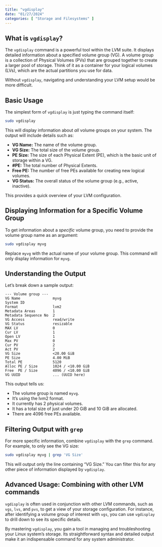 ```yaml
---
title: "vgdisplay"
date: "01/27/2024"
categories: [ "Storage and Filesystems" ]
---
```

## What is `vgdisplay`?

The `vgdisplay` command is a powerful tool within the LVM suite.  It displays detailed information about a specified volume group (VG). A volume group is a collection of Physical Volumes (PVs) that are grouped together to create a larger pool of storage.  Think of it as a container for your logical volumes (LVs), which are the actual partitions you use for data.

Without `vgdisplay`, navigating and understanding your LVM setup would be more difficult.

## Basic Usage

The simplest form of `vgdisplay` is just typing the command itself:

```bash
sudo vgdisplay
```

This will display information about *all* volume groups on your system. The output will include details such as:

* **VG Name:** The name of the volume group.
* **VG Size:** The total size of the volume group.
* **PE Size:** The size of each Physical Extent (PE), which is the basic unit of storage within a VG.
* **#PE:** The total number of Physical Extents.
* **Free PE:** The number of free PEs available for creating new logical volumes.
* **VG Status:** The overall status of the volume group (e.g., active, inactive).

This provides a quick overview of your LVM configuration.

## Displaying Information for a Specific Volume Group

To get information about a *specific* volume group, you need to provide the volume group name as an argument:

```bash
sudo vgdisplay myvg
```

Replace `myvg` with the actual name of your volume group. This command will only display information for `myvg`.

## Understanding the Output

Let's break down a sample output:

```
--- Volume group ---
VG Name               myvg
System ID             
Format                lvm2
Metadata Areas        1
Metadata Sequence No  2
VG Access             read/write
VG Status             resizable
MAX LV                0
Cur LV                1
Open LV               1
Max PV                0
Cur PV                2
Act PV                2
VG Size               <20.00 GiB
PE Size               4.00 MiB
Total PE              5120
Alloc PE / Size       1024 / <10.00 GiB
Free  PE / Size       4096 / <10.00 GiB
VG UUID               ... (UUID here)
```

This output tells us:

* The volume group is named `myvg`.
* It's using the lvm2 format.
* It currently has 2 physical volumes.
* It has a total size of just under 20 GiB and 10 GiB are allocated.
* There are 4096 free PEs available.

##  Filtering Output with `grep`

For more specific information, combine `vgdisplay` with the `grep` command. For example, to only see the VG size:

```bash
sudo vgdisplay myvg | grep 'VG Size'
```

This will output only the line containing "VG Size." You can filter this for any other piece of information displayed by `vgdisplay`.


##  Advanced Usage:  Combining with other LVM commands

`vgdisplay` is often used in conjunction with other LVM commands, such as `vgs`, `lvs`, and `pvs`, to get a view of your storage configuration. For instance, after identifying a volume group of interest with `vgs`, you can use `vgdisplay` to drill down to see its specific details.


By mastering `vgdisplay`, you gain a tool in managing and troubleshooting your Linux system's storage. Its straightforward syntax and detailed output make it an indispensable command for any system administrator.

